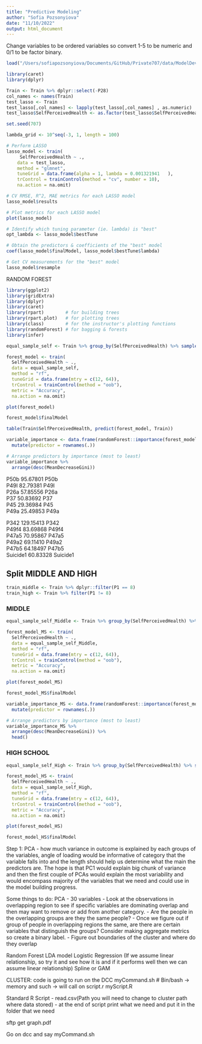 ```yaml
---
title: "Predictive Modeling"
author: "Sofia Pozsonyiova"
date: "11/10/2022"
output: html_document
---
```


Change variables to be ordered variables so convert 1-5 to be numeric and 0/1 to be factor binary. 



```r
load("/Users/sofiapozsonyiova/Documents/GitHub/Private707/data/ModelDev_Train.RData")
```

```r
library(caret)
library(dplyr)

Train <- Train %>% dplyr::select(-P28)
col_names <- names(Train)
test_lasso <- Train
test_lasso[,col_names] <- lapply(test_lasso[,col_names] , as.numeric)
test_lasso$SelfPerceivedHealth <- as.factor(test_lasso$SelfPerceivedHealth)
```


```r
set.seed(707)

lambda_grid <- 10^seq(-3, 1, length = 100)

# Perform LASSO
lasso_model <- train(
     SelfPerceivedHealth ~ .,
    data = test_lasso,
    method = "glmnet",
    tuneGrid = data.frame(alpha = 1, lambda = 0.001321941	),
    trControl = trainControl(method = "cv", number = 10),
    na.action = na.omit)

```

```r
# CV RMSE, R^2, MAE metrics for each LASSO model
lasso_model$results

# Plot metrics for each LASSO model
plot(lasso_model)
```


```r
# Identify which tuning parameter (ie. lambda) is "best" 
opt_lambda <- lasso_model$bestTune

# Obtain the predictors & coefficients of the "best" model 
coef(lasso_model$finalModel, lasso_model$bestTune$lambda)

# Get CV measurements for the "best" model
lasso_model$resample


```


 RANDOM FOREST 
 
```r
library(ggplot2)
library(gridExtra)
library(dplyr)
library(caret)
library(rpart)        # for building trees
library(rpart.plot)   # for plotting trees
library(class)        # for the instructor's plotting functions
library(randomForest) # for bagging & forests
library(infer)
```
 
```r
equal_sample_self <- Train %>% group_by(SelfPerceivedHealth) %>% sample_frac(.3)
```
 
```r
forest_model <- train(
  SelfPerceivedHealth ~ .,
  data = equal_sample_self,
  method = "rf",
  tuneGrid = data.frame(mtry = c(12, 64)),
  trControl = trainControl(method = "oob"),
  metric = "Accuracy",
  na.action = na.omit)
```

```r
plot(forest_model)
```

```r
forest_model$finalModel
```

```r
table(Train$SelfPerceivedHealth, predict(forest_model, Train))
```

```r
variable_importance <- data.frame(randomForest::importance(forest_model$finalModel)) %>% 
  mutate(predictor = rownames(.))

# Arrange predictors by importance (most to least)
variable_importance %>% 
  arrange(desc(MeanDecreaseGini)) 
```
P50b	95.67801	P50b		
P49l	82.79381	P49l		
P26a	57.85556	P26a		
P37	50.83692	P37		
P45	29.36984	P45		
P49a	25.49853	P49a


P342	129.15413	P342		
P49f4	83.69868	P49f4		
P47a5	70.95867	P47a5		
P49a2	69.11410	P49a2		
P47b5	64.18497	P47b5		
Suicide1	60.83328	Suicide1



## Split MIDDLE AND HIGH 
```r
train_middle <- Train %>% dplyr::filter(P1 == 8)
train_high <- Train %>% filter(P1 != 8)
```



### MIDDLE 

```r
equal_sample_self_Middle <- Train %>% group_by(SelfPerceivedHealth) %>% sample_frac(.2)
```
 
```r
forest_model_MS <- train(
  SelfPerceivedHealth ~ .,
  data = equal_sample_self_Middle,
  method = "rf",
  tuneGrid = data.frame(mtry = c(12, 64)),
  trControl = trainControl(method = "oob"),
  metric = "Accuracy",
  na.action = na.omit)
```

```r
plot(forest_model_MS)
```

```r
forest_model_MS$finalModel
```

```r
variable_importance_MS <- data.frame(randomForest::importance(forest_model_MS$finalModel)) %>% 
  mutate(predictor = rownames(.))

# Arrange predictors by importance (most to least)
variable_importance_MS %>% 
  arrange(desc(MeanDecreaseGini)) %>% 
  head()
```

### HIGH SCHOOL 

```r
equal_sample_self_High <- Train %>% group_by(SelfPerceivedHealth) %>% sample_frac(.1)
```
 
```r
forest_model_HS <- train(
  SelfPerceivedHealth ~ .,
  data = equal_sample_self_High,
  method = "rf",
  tuneGrid = data.frame(mtry = c(12, 64)),
  trControl = trainControl(method = "oob"),
  metric = "Accuracy",
  na.action = na.omit)
```

```r
plot(forest_model_HS)
```

```r
forest_model_HS$finalModel
```



Step 1: 
PCA - how much variance in outcome is explained by each groups of the variables, angle of loading would be informative of category that the variable falls into and the length should help us determine what the main the predictors are. The hope is that PC1 would explain big chunk of variance and then the first couple of PCAs would explain the most variability and would encompass majority of the variables that we need and could use in the model building progress. 

Some things to do: 
PCA - 30 variables 
- Look at the observations in overlapping region to see if specific variables are dominating overlap and then may want to remove or add from another category. 
- Are the people in the overlapping groups are they the same people? 
- Once we figure out if group of people in overlapping regions the same, are there are certain variables that distinguish the groups? Consider making aggregate metrics so create a binary label. 
- Figure out boundaries of the cluster and where do they overlap

Random Forest 
LDA model
Logistic Regression (If we assume linear relationship, so try it and see how it is and if it performs well then we can assume linear relationship)
Spline or GAM 


CLUSTER: 
code is going to run on the DCC
myCommand.sh
# Bin/bash 
-> memory and such 
-> will call on script.r
myScript.R

Standard R Script 
- read.csv(Path you will need to change to cluster path where data stored)
- at the end of script print what we need and put it in the folder that we need 

sftp get graph.pdf 

Go on dcc and say 
myCommand.sh













